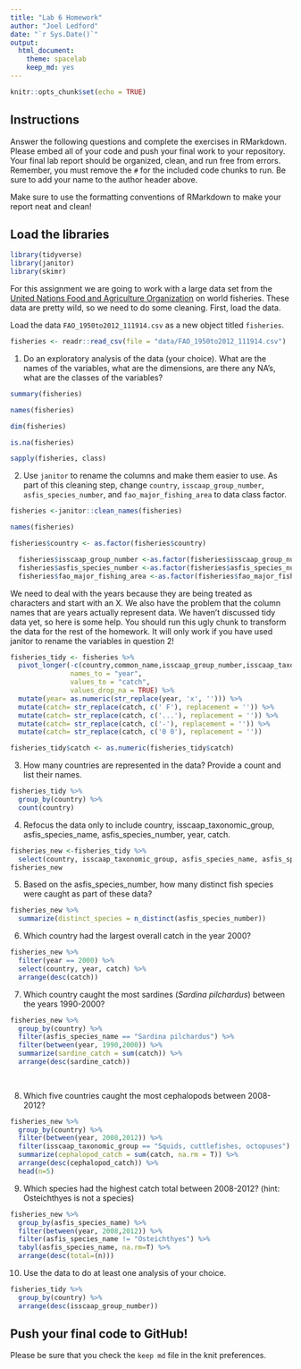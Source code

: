 ```yaml
---
title: "Lab 6 Homework"
author: "Joel Ledford"
date: "`r Sys.Date()`"
output:
  html_document: 
    theme: spacelab
    keep_md: yes
---
```


```r
knitr::opts_chunk$set(echo = TRUE)
```

## Instructions
Answer the following questions and complete the exercises in RMarkdown. Please embed all of your code and push your final work to your repository. Your final lab report should be organized, clean, and run free from errors. Remember, you must remove the `#` for the included code chunks to run. Be sure to add your name to the author header above.  

Make sure to use the formatting conventions of RMarkdown to make your report neat and clean!  

## Load the libraries
```r
library(tidyverse)
library(janitor)
library(skimr)
```

For this assignment we are going to work with a large data set from the [United Nations Food and Agriculture Organization](http://www.fao.org/about/en/) on world fisheries. These data are pretty wild, so we need to do some cleaning. First, load the data.  

Load the data `FAO_1950to2012_111914.csv` as a new object titled `fisheries`.
```r
fisheries <- readr::read_csv(file = "data/FAO_1950to2012_111914.csv")
```

1. Do an exploratory analysis of the data (your choice). What are the names of the variables, what are the dimensions, are there any NA's, what are the classes of the variables?  
```r
summary(fisheries)
```
```r
names(fisheries)
```
```r
dim(fisheries)
```
```r
is.na(fisheries)
```
```r
sapply(fisheries, class)
```

2. Use `janitor` to rename the columns and make them easier to use. As part of this cleaning step, change `country`, `isscaap_group_number`, `asfis_species_number`, and `fao_major_fishing_area` to data class factor. 
```r
fisheries <-janitor::clean_names(fisheries)
```

```r
names(fisheries)
```

```r
fisheries$country <- as.factor(fisheries$country)
```

```r
  fisheries$isscaap_group_number <-as.factor(fisheries$isscaap_group_number) 
  fisheries$asfis_species_number <-as.factor(fisheries$asfis_species_number) 
  fisheries$fao_major_fishing_area <-as.factor(fisheries$fao_major_fishing_area)
```

We need to deal with the years because they are being treated as characters and start with an X. We also have the problem that the column names that are years actually represent data. We haven't discussed tidy data yet, so here is some help. You should run this ugly chunk to transform the data for the rest of the homework. It will only work if you have used janitor to rename the variables in question 2!
```r
fisheries_tidy <- fisheries %>% 
  pivot_longer(-c(country,common_name,isscaap_group_number,isscaap_taxonomic_group,asfis_species_number,asfis_species_name,fao_major_fishing_area,measure),
               names_to = "year",
               values_to = "catch",
               values_drop_na = TRUE) %>% 
  mutate(year= as.numeric(str_replace(year, 'x', ''))) %>% 
  mutate(catch= str_replace(catch, c(' F'), replacement = '')) %>% 
  mutate(catch= str_replace(catch, c('...'), replacement = '')) %>% 
  mutate(catch= str_replace(catch, c('-'), replacement = '')) %>% 
  mutate(catch= str_replace(catch, c('0 0'), replacement = ''))

fisheries_tidy$catch <- as.numeric(fisheries_tidy$catch)
```

3. How many countries are represented in the data? Provide a count and list their names.
```r
fisheries_tidy %>% 
  group_by(country) %>% 
  count(country)
```

4. Refocus the data only to include country, isscaap_taxonomic_group, asfis_species_name, asfis_species_number, year, catch.
```r
fisheries_new <-fisheries_tidy %>% 
  select(country, isscaap_taxonomic_group, asfis_species_name, asfis_species_number, year, catch)
fisheries_new
```

5. Based on the asfis_species_number, how many distinct fish species were caught as part of these data?
```r
fisheries_new %>% 
  summarize(distinct_species = n_distinct(asfis_species_number))
```

6. Which country had the largest overall catch in the year 2000?
```r
fisheries_new %>% 
  filter(year == 2000) %>% 
  select(country, year, catch) %>% 
  arrange(desc(catch))
```

7. Which country caught the most sardines (_Sardina pilchardus_) between the years 1990-2000?
```r
fisheries_new %>%
  group_by(country) %>% 
  filter(asfis_species_name == "Sardina pilchardus") %>% 
  filter(between(year, 1990,2000)) %>% 
  summarize(sardine_catch = sum(catch)) %>% 
  arrange(desc(sardine_catch))
  
  

```


8. Which five countries caught the most cephalopods between 2008-2012?
```r
fisheries_new %>% 
  group_by(country) %>% 
  filter(between(year, 2008,2012)) %>% 
  filter(isscaap_taxonomic_group == "Squids, cuttlefishes, octopuses") %>%
  summarize(cephalopod_catch = sum(catch, na.rm = T)) %>% 
  arrange(desc(cephalopod_catch)) %>% 
  head(n=5)
```


9. Which species had the highest catch total between 2008-2012? (hint: Osteichthyes is not a species)
```r
fisheries_new %>% 
  group_by(asfis_species_name) %>% 
  filter(between(year, 2008,2012)) %>% 
  filter(asfis_species_name != "Osteichthyes") %>%
  tabyl(asfis_species_name, na.rm=T) %>% 
  arrange(desc(total=(n)))
```

10. Use the data to do at least one analysis of your choice.
```r
fisheries_tidy %>% 
  group_by(country) %>% 
  arrange(desc(isscaap_group_number))
```


## Push your final code to GitHub!
Please be sure that you check the `keep md` file in the knit preferences.   
